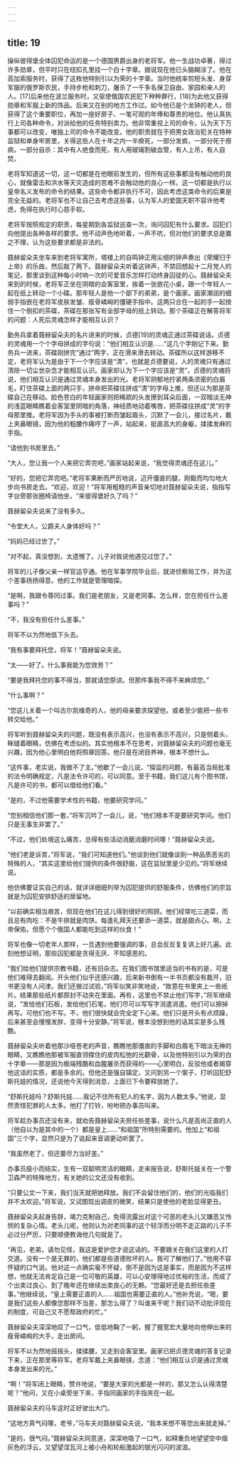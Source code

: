 ```yaml
---
---
---
```

title: 19
---




操纵彼得堡全体囚犯命运的是一个德国男爵出身的老将军。他一生战功卓著，得过许多勋章，但平时只在纽扣孔里挂一个白十字章。据说现在他已头脑糊涂了。他在高加索服务时，获得了这枚他特别引以为荣的十字章。当时他统率剪短头发、身穿军服的俄罗斯农民，手持步枪和刺刀，屠杀了一千多名保卫自由、家园和亲人的人。[17]后来他在波兰服务时，又驱使俄国农民犯下种种罪行，[18]为此他又获得勋章和军服上新的饰品。后来又在别的地方工作过。如今他已是个龙钟的老人，但获得了这个重要职位，再加一座好房子、一笔可观的年俸和尊贵的地位。他认真执行上司各种命令，对派给他的任务特别卖力。他非常重视上司的命令，认为天下万事都可以改变，唯独上司的命令不能改变。他的职责就在于把男女政治犯关在特种监狱和单身牢房里，关得这些人在十年之内一半瘐死，一部分发疯，一部分死于痨病，一部分自杀：其中有人绝食而死，有人用玻璃割破血管，有人上吊，有人自焚。

老将军知道这一切，这一切都是在他眼前发生的，但所有这些事都没有触动他的良心，就像雷击和洪水等天灾造成的苦难不会触动他的良心一样。这一切都是执行以皇帝名义发布的命令的结果。这些命令都非执行不可，因此考虑这类命令的后果是完全无益的。老将军也不让自己去考虑这些事，认为军人的爱国天职不容许他考虑，免得在执行时心慈手软。

老将军按照规定的职责，每星期到各监狱巡查一次，询问囚犯有什么要求。囚犯们向他提出各种各样的要求。他不动声色地听着，一声不吭，但对他们的要求总是置之不理，认为这些要求都是非法的。

聂赫留朵夫坐车来到老将军寓所，塔楼上的自鸣钟正用尖细的钟声奏出《荣耀归于上帝》的乐曲，然后敲了两下。聂赫留朵夫听着这钟声，不禁回想起十二月党人的笔记，那里谈到这种每小时响一次的可爱音乐怎样打动终身囚徒的心。聂赫留朵夫来到的时候，老将军正坐在阴暗的会客室里，挨着一张嵌花小桌，跟一个年轻人一起在纸上转动一个小碟。那年轻人是他一个部下的弟弟，是个画家。画家潮润的细弱手指嵌在老将军皮肤发皱、瘦骨嶙峋的僵硬手指中。这两只合在一起的手一起按住一个倒扣的茶碟，茶碟在那张写有全部字母的纸上转动。那个茶碟正在解答将军的问题：人死后灵魂怎样才能相互认识？

勤务兵拿着聂赫留朵夫的名片进来的时候，贞德[19]的灵魂正通过茶碟说话。贞德的灵魂用一个个字母拼成的字句说：“他们相互认识是……”这几个字刚记下来。勤务兵一进来，茶碟刚拼完“通过”两字，正在滑来滑去转动。茶碟所以这样游移不定，老将军认为是由于下一个字应该是“清”，也就是贞德要说，人的灵魂只有通过清除一切尘世杂念才能相互认识。画家却认为下一个字应该是“灵”，贞德的灵魂将说，他们相互认识是通过灵魂本身发出的光。老将军阴郁地拧紧两条浓密的白眉毛，盯住茶碟上面的两只手，拼命把茶碟往拼成“清”的字母上推，但还以为那是茶碟自己在移动。脸色苍白的年轻画家则把稀疏的头发撩到耳朵后面，一双暗淡无神的浅蓝眼睛瞧着会客室里阴暗的角落，神经质地动着嘴唇，把茶碟往拼成“灵”的字母那里推。老将军因为手头的事被打断而皱起眉头，沉默了一会儿，接过名片，戴上夹鼻眼镜，因为他的粗腰作痛哼了一声，站起来，挺直高大的身躯，揉揉发麻的手指。

“请他到书房里去。”

“大人，您让我一个人来把它弄完吧，”画家站起来说，“我觉得灵魂还在这儿。”

“好的，您把它弄完吧。”老将军果断而严厉地说，迈开僵直的腿，刚毅而均匀地大步向书房走去。“欢迎，欢迎！”将军用粗糙的声音亲切地对聂赫留朵夫说，指指写字台旁那张圈椅请他坐，“来彼得堡好久了吗？”

聂赫留朵夫说来了没有多久。

“令堂大人，公爵夫人身体好吗？”

“妈妈已经过世了。”

“对不起，真没想到，太遗憾了。儿子对我说他遇见过您了。”

将军的儿子像父亲一样官运亨通。他在军事学院毕业后，就进侦察局工作，并为这个差事扬扬得意。他的工作就是管理暗探。

“是啊，我跟令尊同过事。我们是老朋友，又是老同事。怎么样，您在担任什么差事吗？”

“不，我没有担任什么差事。”

将军不以为然地低下头去。

“我有事要拜托您，将军！”聂赫留朵夫说。

“太——好了。什么事我能为您效劳？”

“要是我拜托您的事不得当，那就请您原谅。但那件事我不得不来麻烦您。”

“什么事啊？”

“您这儿关着一个叫古尔凯维奇的人，他的母亲要求探望他，或者至少能把一些书转交给他。”

将军听到聂赫留朵夫的问题，既没有表示高兴，也没有表示不高兴，只是侧着头，眯缝着眼睛，仿佛在考虑似的。其实他根本不在思考，对聂赫留朵夫的问题也毫无兴趣，因为他心里明白他将照章回答。他只是在闭目养神，根本不想什么。

“这件事，老实说，我做不了主。”他歇了一会儿说，“探监的问题，有最高当局批准的法令明确规定，凡是法令许可的，可以同意。至于书籍，我们这儿有个图书馆，凡是许可的书，都可以借给他们看。”

“是的，不过他需要学术性的书籍，他要研究学问。”

“您别相信他们那一套，”将军沉吟了一会儿，说，“他们根本不是要研究学问。他们只是无事生非罢了。”

“不过，他们处境这么痛苦，总得有些活动消磨消磨时间哪！”聂赫留朵夫说。

“他们老是诉苦，”将军说，“我们可知道他们。”他谈到他们就像谈到一种品质恶劣的特殊的人，“其实这里给他们提供的条件很舒服，这在监狱里是少见的。”将军继续说。

他仿佛要证实自己的话，就详详细细列举为囚犯提供的舒服条件，仿佛他们的宗旨就是为囚犯安排舒适的居留地。

“以前确实相当艰苦，但现在他们在这儿得到很好的照顾。他们经常吃三道菜，而且总有肉吃：不是牛排就是肉饼。每逢礼拜天还要添一道菜，就是甜点心。啊，上帝保佑，但愿个个俄国人都能吃到这样的伙食！”

将军也像一切老年人那样，一旦遇到他要强调的事，总会反反复复讲上好几遍。此刻他想证明，那些囚犯都是贪得无厌、不知感恩的。

“我们给他们提供宗教书籍，还有旧杂志。在我们图书馆里适当的书有的是，可是他们难得去翻阅。开头他们似乎还感兴趣，后来新书倒有一半书页都没有裁开，旧书更没有人问津。我们还做过试验，”将军似笑非笑地说，“故意在书里夹上一些纸片。结果那些纸片都原封不动夹在里面。再有，这里也不禁止他们写字，”将军继续说，“发给他们石板，发给他们石笔，他们尽可以写写字消遣消遣。他们可以擦掉再写。可他们也不写。不，他们很快就会完全定下心来。他们只是开头有点烦躁，后来甚至会慢慢发胖，变得十分安静。”将军说，根本没想到他的话其实是多么残酷。

聂赫留朵夫听着他那沙哑苍老的声音，瞧瞧他那僵直的手脚和白眉毛下暗淡无神的眼睛，又瞧瞧他那被军服直领撑住的皮肉松弛的光颧骨，以及他特别引以为荣的白十字章——那是因为极端残酷和血腥屠杀而获得的——心里明白，反驳他或者揭穿他这话的实质，都是多余的。但他还是强自镇定，又问到另一个案子，打听囚犯舒斯托娃的情况，还说他今天得到消息，上面已下令要释放她了。

“舒斯托娃吗？舒斯托娃……我记不住所有犯人的名字，因为人数太多。”他说，显然责怪犯罪的人太多。他打了打铃，吩咐把办事员叫来。

将军趁办事员还没有来，就劝告聂赫留朵夫担任些差事，说什么凡是高尚正直的人（他自以为是其中的一个）都是皇上……“和祖国”所特别需要的。他加上“和祖国”三个字，显然只是为了说起来音调更动听罢了。

“我虽然老了，但还要尽力当好差。”

办事员瘦小而结实，生有一双聪明灵活的眼睛，走来报告说，舒斯托娃关在一个警卫森严的特殊地方，有关她的公文还没有收到。

“只要公文一下来，我们当天就把她释放。我们不会留住他们的，他们的光临我们并不太欢迎。”将军说，又试图现出调皮的微笑，结果只是使他的老脸显得更丑。

聂赫留朵夫起身告辞，竭力克制自己，免得流露出对这个可恶的老头儿又嫌恶又怜悯的复杂心情。老头儿呢，他则认为对老同事的这个轻浮而分明不走正路的儿子不必过分严厉，只要顺便教诲他几句就是了。

“再见，老弟，请勿见怪，我这是爱护您才说这话的。不要跟关在我们这里的人打交道。没有一个是无罪的，他们都是些道德败坏的人。我可了解他们了。”他用不容怀疑的口气说。他对这一点确实毫不怀疑，倒不是因为这是事实，而是因为不这样想，他就无法肯定自己是一位可敬的英雄，可以心安理得地过优裕的生活，而成了个出卖过良心、到了晚年还在继续出卖良心的无赖。“您最好还是去担任些差事。”他继续说，“皇上需要正直的人……祖国也需要正直的人。”他补充说，“嗯，要是我们这些人都像您那样不当差，那怎么得了？叫谁来干呢？我们动不动批评现在的制度，可自己又不愿帮政府的忙。”

聂赫留朵夫深深地叹了一口气，低低地鞠了一躬，握了握宽宏大量地向他伸出来的瘦骨嶙峋的大手，走出房间。

将军不以为然地摇摇头，揉揉腰，又走到会客室里。画家已把贞德灵魂的答复记录下来，正在那里等将军。老将军戴上夹鼻眼镜，念道：“他们相互认识是通过灵魂本身发出来的光。”

“啊！”将军闭上眼睛，赞许地说，“要是大家的光都是一样的，那又怎么认得清楚呢？”他问，又在小桌旁坐下来，手指同画家的手指夹在一起。

聂赫留朵夫的马车这时正好驶出大门。

“这地方真气闷哪，老爷，”马车夫对聂赫留朵夫说，“我本来想不等您出来就走掉。”

“是的，很气闷。”聂赫留朵夫同意道，深深地吸了一口气，如释重负地望望空中烟灰色的浮云，又望望涅瓦河上被小舟和轮船激起的银光闪闪的波浪。